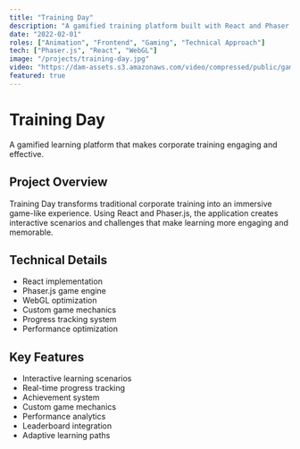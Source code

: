 ```yaml
---
title: "Training Day"
description: "A gamified training platform built with React and Phaser.js, featuring interactive learning experiences and real-time progress tracking."
date: "2022-02-01"
roles: ["Animation", "Frontend", "Gaming", "Technical Approach"]
tech: ["Phaser.js", "React", "WebGL"]
image: "/projects/training-day.jpg"
video: "https://dam-assets.s3.amazonaws.com/video/compressed/public/games-03.mp4"
featured: true
---
```


# Training Day

A gamified learning platform that makes corporate training engaging and effective.

## Project Overview

Training Day transforms traditional corporate training into an immersive game-like experience. Using React and Phaser.js, the application creates interactive scenarios and challenges that make learning more engaging and memorable.

## Technical Details

- React implementation
- Phaser.js game engine
- WebGL optimization
- Custom game mechanics
- Progress tracking system
- Performance optimization

## Key Features

- Interactive learning scenarios
- Real-time progress tracking
- Achievement system
- Custom game mechanics
- Performance analytics
- Leaderboard integration
- Adaptive learning paths
